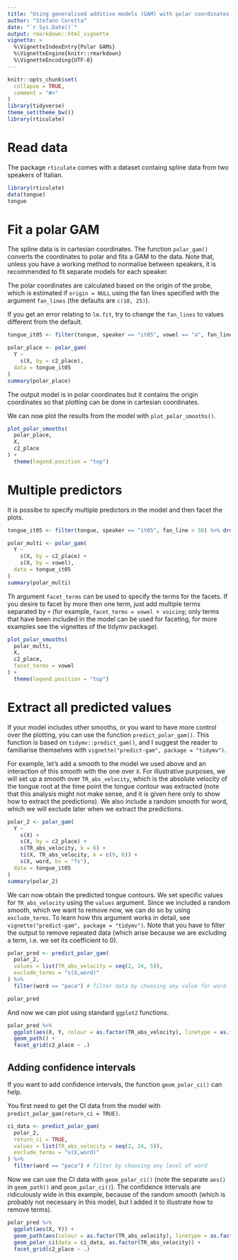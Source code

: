 ```yaml
---
title: "Using generalised additive models (GAM) with polar coordinates for assessing tongue contours"
author: "Stefano Coretta"
date: "`r Sys.Date()`"
output: rmarkdown::html_vignette
vignette: >
  %\VignetteIndexEntry{Polar GAMs}
  %\VignetteEngine{knitr::rmarkdown}
  %\VignetteEncoding{UTF-8}
---
```


```r
knitr::opts_chunk$set(
  collapse = TRUE,
  comment = "#>"
)
library(tidyverse)
theme_set(theme_bw())
library(rticulate)
```

# Read data

The package `rticulate` comes with a dataset containg spline data from two speakers of Italian.

```r
library(rticulate)
data(tongue)
tongue
```

# Fit a polar GAM

The spline data is in cartesian coordinates. The function `polar_gam()` converts the coordinates to polar and fits a GAM to the data.
Note that, unless you have a working method to normalise between speakers, it is recommended to fit separate models for each speaker.

The polar coordinates are calculated based on the origin of the probe, which is estimated if `origin = NULL` using the fan lines specified with the argument `fan_lines` (the defaults are `c(10, 25)`).

If you get an error relating to `lm.fit`, try to change the `fan_lines` to values different from the default.

```r
tongue_it05 <- filter(tongue, speaker == "it05", vowel == "a", fan_line < 38) %>% droplevels()

polar_place <- polar_gam(
  Y ~
    s(X, by = c2_place),
  data = tongue_it05
)
summary(polar_place)
```

The output model is in polar coordinates but it contains the origin coordinates so that plotting can be done in cartesian coordinates.

We can now plot the results from the model with `plot_polar_smooths()`.

```r
plot_polar_smooths(
  polar_place,
  X,
  c2_place
) +
  theme(legend.position = "top")
```

# Multiple predictors

It is possibe to specify multiple predictors in the model and then facet the plots.

```r
tongue_it05 <- filter(tongue, speaker == "it05", fan_line < 38) %>% droplevels()

polar_multi <- polar_gam(
  Y ~
    s(X, by = c2_place) +
    s(X, by = vowel),
  data = tongue_it05
)
summary(polar_multi)
```

Th argument `facet_terms` can be used to specify the terms for the facets.
If you desire to facet by more then one term, just add multiple terms separated by `+` (for example, `facet_terms = vowel + voicing`; only terms that have been included in the model can be used for faceting, for more examples see the vignettes of the tidymv package).

```r
plot_polar_smooths(
  polar_multi,
  X,
  c2_place,
  facet_terms = vowel
) +
  theme(legend.position = "top")
```

# Extract all predicted values

If your model includes other smooths, or you want to have more control over the plotting, you can use the function `predict_polar_gam()`. This function is based on `tidymv::predict_gam()`, and I suggest the reader to familiarise themselves with `vignette("predict-gam", package = "tidymv")`.

For example, let's add a smooth to the model we used above and an interaction of this smooth with the one over `X`. For illustrative purposes, we will set up a smooth over `TR_abs_velocity`, which is the absolute velocity of the tongue root at the time point the tongue contour was extracted (note that this analysis might not make sense, and it is given here only to show how to extract the predictions). We also include a random smooth for word, which we will exclude later when we extract the predictions.

```r
polar_2 <- polar_gam(
  Y ~
    s(X) +
    s(X, by = c2_place) +
    s(TR_abs_velocity, k = 6) +
    ti(X, TR_abs_velocity, k = c(9, 6)) +
    s(X, word, bs = "fs"),
  data = tongue_it05
)
summary(polar_2)
```

We can now obtain the predicted tongue contours. We set specific values for `TR_abs_velocity` using the `values` argument. Since we included a random smooth, which we want to remove now, we can do so by using `exclude_terms`. To learn how this argument works in detail, see `vignette("predict-gam", package = "tidymv")`. Note that you have to filter the output to remove repeated data (which arise because we are excluding a term, i.e. we set its coefficient to 0).

```r
polar_pred <- predict_polar_gam(
  polar_2,
  values = list(TR_abs_velocity = seq(2, 24, 5)),
  exclude_terms = "s(X,word)"
) %>%
  filter(word == "paca") # filter data by choosing any value for word

polar_pred
```

And now we can plot using standard `ggplot2` functions.

```r
polar_pred %>%
  ggplot(aes(X, Y, colour = as.factor(TR_abs_velocity), linetype = as.factor(TR_abs_velocity))) +
  geom_path() +
  facet_grid(c2_place ~ .)
```

## Adding confidence intervals

If you want to add confidence intervals, the function `geom_polar_ci()` can help.

You first need to get the CI data from the model with `predict_polar_gam(return_ci = TRUE)`.

```r
ci_data <- predict_polar_gam(
  polar_2,
  return_ci = TRUE,
  values = list(TR_abs_velocity = seq(2, 24, 5)),
  exclude_terms = "s(X,word)"
) %>%
  filter(word == "paca") # filter by choosing any level of word
```

Now we can use the CI data with `geom_polar_ci()` (note the separate `aes()` in `geom_path()` and `geom_polar_ci()`). The confidence intervals are ridiculously wide in this example, because of the random smooth (which is probably not necessary in this model, but I added it to illustrate how to remove terms).

```r
polar_pred %>%
  ggplot(aes(X, Y)) +
  geom_path(aes(colour = as.factor(TR_abs_velocity), linetype = as.factor(TR_abs_velocity))) +
  geom_polar_ci(data = ci_data, as.factor(TR_abs_velocity)) +
  facet_grid(c2_place ~ .)
```
